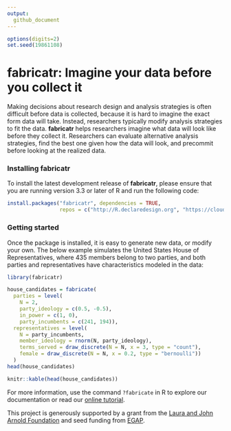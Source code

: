 ```yaml
---
output:
  github_document
---
```


<!-- README.md is generated from README.Rmd. Please edit that file -->

```r
options(digits=2)
set.seed(19861108)
```

# fabricatr: Imagine your data before you collect it

Making decisions about research design and analysis strategies is often difficult before data is collected, because it is hard to imagine the exact form data will take. Instead, researchers typically modify analysis strategies to fit the data. **fabricatr** helps researchers imagine what data will look like before they collect it. Researchers can evaluate alternative analysis strategies, find the best one given how the data will look, and precommit before looking at the realized data.

### Installing fabricatr

To install the latest development release of **fabricatr**, please ensure that you are running version 3.3 or later of R and run the following code:

```r
install.packages("fabricatr", dependencies = TRUE,
                 repos = c("http://R.declaredesign.org", "https://cloud.r-project.org"))
```

### Getting started

Once the package is installed, it is easy to generate new data, or modify your own. The below example simulates the United States House of Representatives, where 435 members belong to two parties, and both parties and representatives have characteristics modeled in the data:

```r
library(fabricatr)

house_candidates = fabricate(
  parties = level(
    N = 2, 
    party_ideology = c(0.5, -0.5), 
    in_power = c(1, 0), 
    party_incumbents = c(241, 194)),
  representatives = level(
    N = party_incumbents, 
    member_ideology = rnorm(N, party_ideology),
    terms_served = draw_discrete(N = N, x = 3, type = "count"),
    female = draw_discrete(N = N, x = 0.2, type = "bernoulli"))
  )
head(house_candidates)
```
```r
knitr::kable(head(house_candidates))
```

For more information, use the command `?fabricate` in R to explore our documentation or read our [online tutorial ](http://fabricatr.declaredesign.org/articles/getting_started.html).

This project is generously supported by a grant from the [Laura and John Arnold Foundation](http://www.arnoldfoundation.org) and seed funding from [EGAP](http://egap.org).

